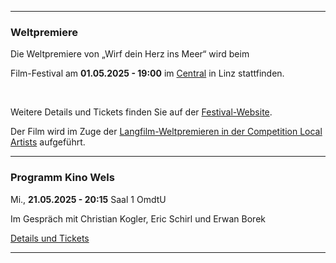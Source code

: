 ***

### Weltpremiere

Die Weltpremiere von „Wirf dein Herz ins Meer“ wird beim

<CrossingEuropeLink />

Film-Festival am **01.05.2025 - 19:00** im [Central](https://www.centrallinz.at/) in Linz stattfinden.

<br />

Weitere Details und Tickets finden Sie auf der
[Festival-Website](https://www.crossingeurope.at/film/wirf_dein_herz_ins_meer).

Der Film wird im Zuge der
[Langfilm-Weltpremieren in der Competition Local Artists](https://www.crossingeurope.at/news/langfilm-weltpremieren_in_der_competition_local_artists) aufgeführt.

***

### Programm Kino Wels

Mi., **21.05.2025 - 20:15** Saal 1 OmdtU

Im Gespräch mit Christian Kogler, Eric Schirl und Erwan Borek

[Details und Tickets](https://programmkinowels.at/specials/wirf-dein-herz-ins-meer)

***
